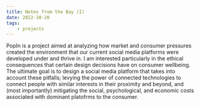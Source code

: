 ```yaml
---
title: Notes from the Bay (I)
date: 2022-10-20
tags:
    - projects
---
```


PopIn is a project aimed at analyzing how market and consumer pressures created the environment that our current social media platforms were developed under and thrive in. 
I am interested particularly in the ethical consequences that certain design decisions have on consumer wellbeing. 
The ultimate goal is to design a social media platform that takes into account these pitfalls; levying the power of connected 
technologies to connect people with similar interests in their proximity and beyond, and (most importantly) mitigating the 
social, psychological, and economic costs associated with dominant platofrms to the consumer.
